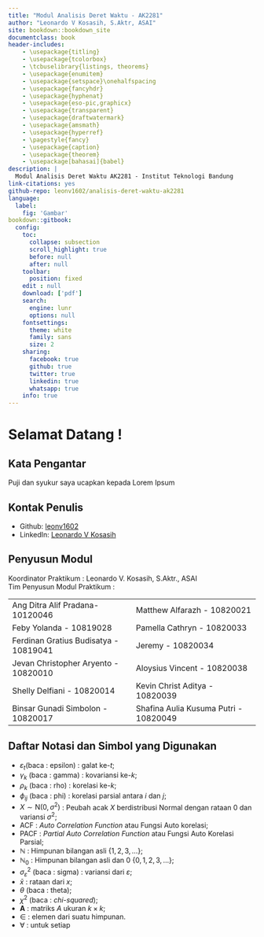 --- 
title: "Modul Analisis Deret Waktu - AK2281"
author: "Leonardo V Kosasih, S.Aktr, ASAI"
site: bookdown::bookdown_site
documentclass: book
header-includes:  
    - \usepackage{titling}
    - \usepackage{tcolorbox}
    - \tcbuselibrary{listings, theorems}
    - \usepackage{enumitem}
    - \usepackage{setspace}\onehalfspacing
    - \usepackage{fancyhdr}  
    - \usepackage{hyphenat}
    - \usepackage{eso-pic,graphicx}  
    - \usepackage{transparent}
    - \usepackage{draftwatermark}
    - \usepackage{amsmath}
    - \usepackage{hyperref}
    - \pagestyle{fancy}  
    - \usepackage{caption}
    - \usepackage{theorem}
    - \usepackage[bahasai]{babel}
description: |
  Modul Analisis Deret Waktu AK2281 - Institut Teknologi Bandung
link-citations: yes
github-repo: leonv1602/analisis-deret-waktu-ak2281
language:
  label:
    fig: 'Gambar'
bookdown::gitbook:
  config:
    toc:
      collapse: subsection
      scroll_highlight: true
      before: null
      after: null
    toolbar:
      position: fixed
    edit : null
    download: ['pdf']
    search:
      engine: lunr 
      options: null
    fontsettings:
      theme: white
      family: sans
      size: 2
    sharing:
      facebook: true
      github: true
      twitter: true
      linkedin: true
      whatsapp: true
    info: true
---
\newtcbtheorem[auto counter]{jp}{Jurnal Praktikum}{fonttitle=\bfseries\upshape, fontupper=\slshape, arc=0mm, colback=blue!5!white,colframe=blue!75!black}{jurnal}

# Selamat Datang !  {-}
## Kata Pengantar {-}

Puji dan syukur saya ucapkan kepada Lorem Ipsum

## Kontak Penulis {-}
- Github: [leonv1602](https://github.com/leonv1602)  
- LinkedIn:  [Leonardo V Kosasih](https://www.linkedin.com/in/leonardo-valentino-kosasih-4203a1182/)  

## Penyusun Modul {-}
Koordinator Praktikum : Leonardo V. Kosasih, S.Aktr., ASAI  
Tim Penyusun Modul Praktikum :  
  
|                                       |                                       |
|---------------------------------------|---------------------------------------|
| Ang Ditra Alif Pradana-10120046       | Matthew Alfarazh - 10820021           |
| Feby Yolanda - 10819028               | Pamella Cathryn - 10820033            |
| Ferdinan Gratius Budisatya - 10819041 | Jeremy - 10820034                     |
| Jevan Christopher Aryento - 10820010  | Aloysius Vincent - 10820038           |
| Shelly Delfiani - 10820014            | Kevin Christ Aditya - 10820039        |
| Binsar Gunadi Simbolon - 10820017     | Shafina Aulia Kusuma Putri - 10820049 |

## Daftar Notasi dan Simbol yang Digunakan {-}  
- $\varepsilon_t$(baca : epsilon) : galat ke-$t$;  
- $\gamma_k$ (baca : gamma) : kovariansi ke-$k$;  
- $\rho_k$ (baca : rho) : korelasi ke-$k$;   
- $\phi_{ij}$ (baca : phi) : korelasi parsial antara $i$ dan $j$;  
- $X \sim \text{N}(0,\sigma^2)$ : Peubah acak $X$ berdistribusi Normal dengan rataan 0 dan variansi $\sigma^2$;    
- ACF : *Auto Correlation Function* atau Fungsi Auto korelasi;   
- PACF : *Partial Auto Correlation Function* atau Fungsi Auto Korelasi Parsial;  
- $\mathbb{N}$ : Himpunan bilangan asli $\{1,2,3,\dots\}$;  
- $\mathbb{N}_0$ : Himpunan bilangan asli dan 0 $\{0,1,2,3,\dots\}$;  
- $\sigma^2_\varepsilon$ (baca : sigma) : variansi dari $\varepsilon$;  
- $\bar{x}$ : rataan dari $x$;  
- $\theta$ (baca : theta);  
- $\chi^2$ (baca : *chi-squared*);  
- $\mathbf{A}$ : matriks $A$ ukuran $k\times k$;   
- $\in$ : elemen dari suatu himpunan.  
- $\forall$ : untuk setiap  